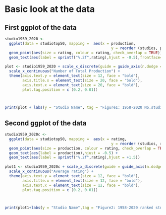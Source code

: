 # Basic look at the data





## First ggplot of the data

```r
studio1959_2020 <- 
  ggplot(data = studiotop50, mapping =  aes(x = production,
                                                y = reorder (studios, production))) + 
  geom_point(aes(size = rating, colour = rating, check_overlap = TRUE)) + 
  geom_text(aes(label = sprintf("%.2f",rating),hjust = -0.5),frontface="bold")
                                                                                 
plot <- studio1959_2020 + scale_x_discrete(guide = guide_axis(n.dodge = 5)) +
  scale_x_continuous("Number of Total Production") + 
  theme(axis.text.y = element_text(size = 12, face = "bold"),
        axis.title.x = element_text(size = 20, face = "bold"),
        axis.text.x = element_text(size = 20, face = "bold"),
        plot.tag.position = c (0.2, 0.01))
  


print(plot + labs(y = "Studio Name", tag = "Figure1: 1958-2020 No.studio's production and overallrating"))

```




## Second ggplot of the data


```r
studio1959_2020c <- 
  ggplot(data = studiotop50, mapping =  aes(x = rating,
                                                y = reorder (studios, rating))) + 
  geom_point(aes(size = production, colour = rating, check_overlap = TRUE)) + 
  geom_text(aes(label = production),hjust = -0.5) +
  geom_text(aes(label = sprintf("%.2f",rating),hjust = +1.5))
                                                                                 
plot1 <- studio1959_2020c + scale_x_discrete(guide = guide_axis(n.dodge = 5)) +
  scale_x_continuous("Average rating") +
  theme(axis.text.y = element_text(size = 12, face = "bold"),
        axis.title.x = element_text(size = 12, face = "bold"),
        axis.text.x = element_text(size = 12, face = "bold"),
        plot.tag.position = c (0.2, 0.01))
  


print(plot1+labs(y = "Studio Name",tag = "Figure2: 1958-2020 ranked studio's overallrating"))

```











